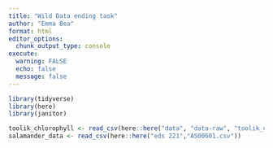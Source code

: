```yaml
---
title: "Wild Data ending task"
author: "Emma Bea"
format: html
editor_options: 
  chunk_output_type: console
execute: 
  warning: FALSE
  echo: false
  message: false
---
```




```r
library(tidyverse)
library(here)
library(janitor)

```


```r

toolik_chlorophyll <- read_csv(here::here("data", "data-raw", "toolik_chlorophyll.csv"))
salamander_data <- read_csv(here::here("eds 221","AS00601.csv"))
```

